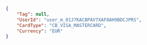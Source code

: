 ```json REST  
{
    "Tag": null,
    "UserId": "user_m_01J7KACBPAV7XAF8AH9BDCJPRS",
    "CardType": "CB_VISA_MASTERCARD",
    "Currency": "EUR"
}  
```